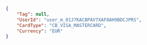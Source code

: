 ```json REST  
{
    "Tag": null,
    "UserId": "user_m_01J7KACBPAV7XAF8AH9BDCJPRS",
    "CardType": "CB_VISA_MASTERCARD",
    "Currency": "EUR"
}  
```